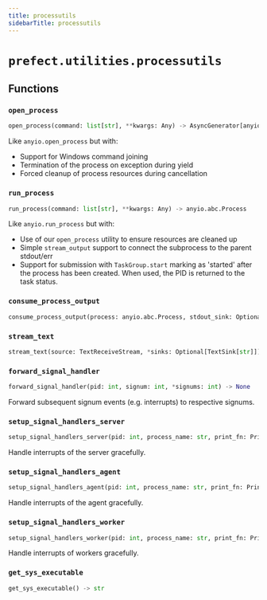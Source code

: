 ```yaml
---
title: processutils
sidebarTitle: processutils
---
```


# `prefect.utilities.processutils`

## Functions

### `open_process` <sup><a href="https://github.com/prefecthq/prefect/blob/main/src/prefect/utilities/processutils.py#L189" target="_blank"><Icon icon="github" style="width: 14px; height: 14px;" /></a></sup>

```python
open_process(command: list[str], **kwargs: Any) -> AsyncGenerator[anyio.abc.Process, Any]
```


Like `anyio.open_process` but with:
- Support for Windows command joining
- Termination of the process on exception during yield
- Forced cleanup of process resources during cancellation


### `run_process` <sup><a href="https://github.com/prefecthq/prefect/blob/main/src/prefect/utilities/processutils.py#L288" target="_blank"><Icon icon="github" style="width: 14px; height: 14px;" /></a></sup>

```python
run_process(command: list[str], **kwargs: Any) -> anyio.abc.Process
```


Like `anyio.run_process` but with:

- Use of our `open_process` utility to ensure resources are cleaned up
- Simple `stream_output` support to connect the subprocess to the parent stdout/err
- Support for submission with `TaskGroup.start` marking as 'started' after the
    process has been created. When used, the PID is returned to the task status.


### `consume_process_output` <sup><a href="https://github.com/prefecthq/prefect/blob/main/src/prefect/utilities/processutils.py#L332" target="_blank"><Icon icon="github" style="width: 14px; height: 14px;" /></a></sup>

```python
consume_process_output(process: anyio.abc.Process, stdout_sink: Optional[TextSink[str]] = None, stderr_sink: Optional[TextSink[str]] = None) -> None
```

### `stream_text` <sup><a href="https://github.com/prefecthq/prefect/blob/main/src/prefect/utilities/processutils.py#L352" target="_blank"><Icon icon="github" style="width: 14px; height: 14px;" /></a></sup>

```python
stream_text(source: TextReceiveStream, *sinks: Optional[TextSink[str]]) -> None
```

### `forward_signal_handler` <sup><a href="https://github.com/prefecthq/prefect/blob/main/src/prefect/utilities/processutils.py#L383" target="_blank"><Icon icon="github" style="width: 14px; height: 14px;" /></a></sup>

```python
forward_signal_handler(pid: int, signum: int, *signums: int) -> None
```


Forward subsequent signum events (e.g. interrupts) to respective signums.


### `setup_signal_handlers_server` <sup><a href="https://github.com/prefecthq/prefect/blob/main/src/prefect/utilities/processutils.py#L418" target="_blank"><Icon icon="github" style="width: 14px; height: 14px;" /></a></sup>

```python
setup_signal_handlers_server(pid: int, process_name: str, print_fn: PrintFn) -> None
```


Handle interrupts of the server gracefully.


### `setup_signal_handlers_agent` <sup><a href="https://github.com/prefecthq/prefect/blob/main/src/prefect/utilities/processutils.py#L437" target="_blank"><Icon icon="github" style="width: 14px; height: 14px;" /></a></sup>

```python
setup_signal_handlers_agent(pid: int, process_name: str, print_fn: PrintFn) -> None
```


Handle interrupts of the agent gracefully.


### `setup_signal_handlers_worker` <sup><a href="https://github.com/prefecthq/prefect/blob/main/src/prefect/utilities/processutils.py#L455" target="_blank"><Icon icon="github" style="width: 14px; height: 14px;" /></a></sup>

```python
setup_signal_handlers_worker(pid: int, process_name: str, print_fn: PrintFn) -> None
```


Handle interrupts of workers gracefully.


### `get_sys_executable` <sup><a href="https://github.com/prefecthq/prefect/blob/main/src/prefect/utilities/processutils.py#L475" target="_blank"><Icon icon="github" style="width: 14px; height: 14px;" /></a></sup>

```python
get_sys_executable() -> str
```
